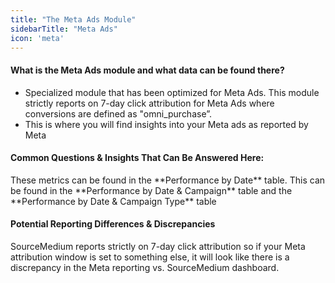 ```yaml
---
title: "The Meta Ads Module"
sidebarTitle: "Meta Ads"
icon: 'meta'
---
```

#### What is the Meta Ads module and what data can be found there?
   - Specialized module that has been optimized for Meta Ads. This module strictly reports on 7-day click attribution for Meta Ads where conversions are defined as "omni_purchase”.
   - This is where you will find insights into your Meta ads as reported by Meta



#### Common Questions & Insights That Can Be Answered Here:
<AccordionGroup>
<Accordion title="Where can I find my Meta ads Revenue? CPO? CVR?">
These metrics can be found in the **Performance by Date** table.

</Accordion>


<Accordion title="Where can I find which of my Meta campaign types or specific campaigns are preforming best?">
This can be found in the **Performance by Date & Campaign** table and the **Performance by Date & Campaign Type** table


</Accordion>


</AccordionGroup>

#### Potential Reporting Differences & Discrepancies
SourceMedium reports strictly on 7-day click attribution so if your Meta attribution window is set to something else, it will look like there is a discrepancy in the Meta reporting vs. SourceMedium dashboard.
